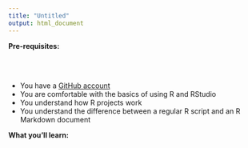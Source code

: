```yaml
---
title: "Untitled"
output: html_document
---
```


**Pre-requisites:**

<br>
<br>

* You have a [GitHub account](https://github.com/)
* You are comfortable with the basics of using R and RStudio
* You understand how R projects work
* You understand the difference between a regular R script and an R Markdown document


**What you'll learn:**
